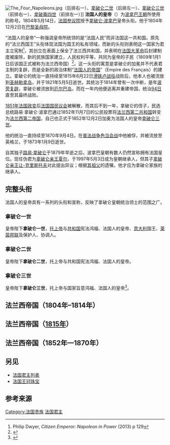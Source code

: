 {{Infobox former monarchy
| royal_title       = 皇帝
| realm             = 法国人的
| border            = imperial
| coatofarms        = Coat of Arms Second French Empire (1852–1870)-2.svg
| coatofarmssize    = 120px
| coatofarmscaption = '''[[法国国徽|皇室徽章]]'''
| image             = Franz Xaver Winterhalter Napoleon III.jpg
| caption           = '''拿破仑三世'''
| style             = 
| first_monarch     = [[拿破仑|拿破仑一世]]
| last_monarch      = [[拿破仑三世|拿破仑三世]]
| residence         = [[巴黎|巴黎]][[杜伊勒里宫|杜伊勒里宫]]
| appointer         =
| began             = 1804年5月18日<br />1852年12月2日
| ended             = 1815年6月22日<br />1870年9月4日
| pretender         = [[让-克里斯托夫·拿破仑|让-克里斯托夫]]
}}
[[File:The_Four_Napoleons.jpg|thumb]]（后排右一）、[[拿破仑二世|拿破仑二世]]（后排左一）、[[拿破仑三世|拿破仑三世]]（前排右一）、[[拿破崙四世|拿破崙四世]]（前排左一）]]
'''法国人的皇帝'''（{{lang-fr|Empereur des Français}}）为[[波拿巴王朝|波拿巴王朝]]所使用的称号。1804年5月14日，[[参议院_(法国)|法国参议院]]授予[[拿破仑|拿破仑·波拿巴]]皇帝头衔。他于1804年12月2日在[[巴黎圣母院|巴黎圣母院]]{{le|拿破仑一世加冕|Coronation of Napoleon I|加冕为法国人的皇帝}}。

“法国人的皇帝”一称强调皇帝所统领的是“法国人民”而非法国这一共和国。原先的“法兰西国王”头衔体现法国为国王的私有领域，而新的头衔则表明这一国家为君主立宪制<ref>Philip Dwyer, ''Citizen Emperor: Napoleon in Power'' (2013) p 129</ref>，其创立在表面上保全了法兰西共和国，并表明在[[法国大革命|法国大革命]]后封建制度被废除，新的民族国家建立，人民权利平等，共同为皇帝的子民（1809年1月1日后该国正式被称为法兰西帝国）<ref>{{Cite web |url=http://www.napoleon-series.org/research/government/legislation/c_republic.html |title=存档副本 |access-date=2015-07-10 |archive-date=2020-08-05 |archive-url=https://web.archive.org/web/20200805192443/https://www.napoleon-series.org/research/government/legislation/c_republic.html |dead-url=no }}</ref>。这一头衔的寓意是拿破仑的加冕并不代表君主制的复辟，而是全新的政治体制“[[法兰西第一帝国|法国人的帝国]]”（Empire des Français）的建立。拿破仑的统治一直持续至1815年6月22日[[滑铁卢战役|滑铁卢战役]]战败后，他本人也被流放到[[圣赫勒拿岛|圣赫勒拿岛]]，并于1821年5月5日逝世。其统治于1814年曾有一次中断，是年[[波旁复辟|波旁复辟]]，拿破仑被流放到[[厄尔巴岛|厄尔巴岛]]，而在一年内他便逃离并重建帝国，统治[[百日皇朝|94日]]直至其最终战败。

[[1851年法国政变|1851年法国政变]]后[[国民议会_(法国)|法国国民议会]]被解散，而其后不到一年，拿破仑的侄子，民选总统路易·拿破仑·波拿巴通过1852年11月7日的公民投票将[[法兰西第二共和国|法兰西第二共和国]]转变为[[法兰西第二帝国|法兰西第二帝国]]，自己也正式于1852年12月2日加冕为法国人的皇帝[[拿破仑三世|拿破仑三世]]。

他的统治一直持续至1870年9月4日。在[[普法战争|普法战争]][[色当会战|色当会战]]中他被俘，并被流放至英格兰，于1873年1月9日逝世。

自其独子[[拿破仑·欧仁·路易·波拿巴|路易·拿破仑]]于1879年早逝之后，波拿巴皇朝有数人仍然宣称拥有法国皇位。现任伪君为[[夏尔·波拿巴|拿破仑亲王夏尔]]，于1997年5月3日成为皇朝继承人，但其子[[让-克里斯托夫·拿破仑|拿破仑亲王让-克里斯托夫]]对此提出异议；根据[[路易·拿破仑|其祖父]]的遗嘱，他才应为拿破仑家族的继承人。

==完整头衔==
法国人的皇帝具有一系列的头衔和宣称，反映了拿破仑皇朝统治领土的范围之广。

===拿破仑一世===
皇帝陛下'''拿破仑一世'''，[[托上帝鸿福|托上帝]]与[[法兰西第一共和国|共和国]]宪法鸿福、法国人的皇帝、[[意大利王国_(拿破仑时代)|意大利]]国王、[[莱茵邦联|莱茵邦联]]及{{le|法兰克福大公国|Grand Duchy of Frankfurt}}保护人、{{le|拿破仑时期的瑞士|Switzerland in the Napoleonic era|赫尔维蒂联邦}}协调人。

===拿破仑二世===
皇帝陛下'''拿破仑二世'''，托上帝与共和国宪法鸿福、法国人的皇帝。

===拿破仑三世===
皇帝陛下'''拿破仑三世'''，托上帝与国家旨意鸿福、法国人的皇帝<ref>{{Cite web |url=http://www.heraldica.org/topics/france/napoleon.htm#naptitles |title=存档副本 |access-date=2015-07-10 |archive-date=2006-12-05 |archive-url=https://web.archive.org/web/20061205063311/http://heraldica.org/topics/france/napoleon.htm#naptitles |dead-url=no }}</ref>。

==法兰西帝国（1804年–1814年）==
{{Succession table monarch
| name1       = '''[[拿破仑一世|拿破仑一世]]'''
| nickname1   = 大帝
| native1     = 
| life1       = {{Birth date|1769|8|15|df=yes}}–{{Death date and age|1821|5|5|1769|8|15|df=yes}}
| reignstart1 = 1804年5月18日
| reignend1   = 1814年4月11日
| notes1      = 
| family1     = [[波拿巴王朝|波拿巴王朝]]
| image1      = Napoleon the first.jpg
| alt1        = Napoleon I of France
}}

==法兰西帝国（[[百日王朝|1815年]]）==
{{Succession table monarch
| name1       = '''[[拿破仑一世|拿破仑一世]]'''
| nickname1   = 大帝
| native1     = 
| life1       = {{Birth date|1769|8|15|df=yes}}–{{Death date and age|1821|5|5|1769|8|15|df=yes}}
| reignstart1 = 1815年3月20日
| reignend1   = 1815年6月22日
| notes1      = 
| family1     = [[波拿巴王朝|波拿巴王朝]]
| image1      = Napoleon the first.jpg
| alt1        = Napoleon I of France

| name2       = '''''[[拿破仑二世|拿破仑二世]]'''''</small><br><ref>1815年6月22日拿破仑一世退位，表明希望其长子拿破仑二世即位的意愿，但并未获得法国议会同意与承认。同年7月7日路易十八复位。</ref>
| nickname2   = 
| native2     = 
| life2       = {{Birth date|1811|3|20|df=yes}}–{{Death date and age|1832|7|22|1811|3|20|df=yes}}
| reignstart2 = ''1815年6月22日''
| reignend2   = ''1815年7月7日''
| notes2      = 拿破仑一世之子
| family2     = [[波拿巴王朝|波拿巴王朝]]
| image2      = 80 Napoleon II.jpg
| alt2        = Napoleon II of France
}}

==法兰西帝国（1852年—1870年）==
{{Succession table monarch
| name1       = '''[[拿破仑三世|拿破仑三世]]'''
| nickname1   =
| native1     = 
| life1       = {{Birth date|1808|4|20|df=y}}–{{Death date and age|1873|1|09|1808|4|20|df=yes}}
| reignstart1 = 1852年12月2日
| reignend1   = 1870年9月4日
| notes1      = 拿破仑一世侄子<br/>拿破仑二世堂兄
| family1     = [[波拿巴王朝|波拿巴王朝]]
| image1      = Napoleón 3º (1865).jpg
| alt1        = Napoleon III of France
}}

==另见==
* [[法国君主列表|法国君主列表]]
* [[法国王冠珠宝|法国王冠珠宝]]

==参考来源==
{{Reflist}}

{{法国君主}}
[[Category:法国贵族|Category:法国贵族]]
[[Category:法国君主|]]